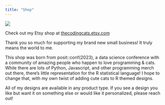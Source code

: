 ```yaml
---
title: "Shop"
---
```


![](assets/img/etsy-banner.webp){fig-alt="Etsy shop banner with The Coding Cats logo and four pictures of people wearing or holding the merchandise and interacting with cats."}

Check out my Etsy shop at [thecodingcats.etsy.com](https://thecodingcats.etsy.com)

Thank you so much for supporting my brand new small business! It truly means the world to me.

This shop was born from posit::conf(2023), a data science conference with a community of amazing people who happen to love programming & cats. While there are lots of Python, Javascript, and other programming merch out there, there's little representation for the R statistical language! I hope to change that, with my own twist of adding cute cats to R themed designs.

All of my designs are available in any product type. If you see a design you like but want it on something else or would like it personalized, please reach out!
